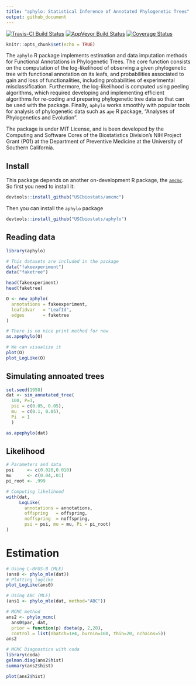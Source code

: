```yaml
---
title: "aphylo: Statistical Inference of Annotated Phylogenetic Trees"
output: github_document
---
```


[![Travis-CI Build Status](https://travis-ci.org/USCbiostats/aphylo.svg?branch=master)](https://travis-ci.org/USCbiostats/aphylo)
[![AppVeyor Build Status](https://ci.appveyor.com/api/projects/status/github/USCbiostats/aphylo?branch=master&svg=true)](https://ci.appveyor.com/project/USCbiostats/aphylo)
[![Coverage Status](https://img.shields.io/codecov/c/github/USCbiostats/aphylo/master.svg)](https://codecov.io/github/USCbiostats/aphylo?branch=master)

```r
knitr::opts_chunk$set(echo = TRUE)
```

The `aphylo` R package implements estimation and data imputation methods for Functional Annotations in Phylogenetic Trees. The core function consists on the computation of the log-likelihood of observing a given phylogenetic tree with functional annotation on its leafs, and probabilities associated to gain and loss of functionalities, including probabilities of experimental misclassification. Furthermore, the log-likelihood is computed using peeling algorithms, which required developing and implementing efficient algorithms for re-coding and preparing phylogenetic tree data so that can be used with the package. Finally, `aphylo` works smoothly with popular tools for analysis of phylogenetic data such as `ape` R package, "Analyses of Phylogenetics and Evolution".

The package is under MIT License, and is been developed by the Computing and Software Cores of the Biostatistics Division's NIH Project Grant (P01) at the Department of Preventive Medicine at the University of Southern California.

## Install

This package depends on another on-development R package, the [`amcmc`](https://github.com/USCbiostats/amcmc). So first you need to install it:

```r
devtools::install_github("USCbiostats/amcmc")
```

Then you can install the `aphylo` package

```r
devtools::install_github("USCbiostats/aphylo")
```

## Reading data

```r
library(aphylo)
```


```r

# This datasets are included in the package
data("fakeexperiment")
data("faketree")

head(fakeexperiment)
head(faketree)
```

```r
O <- new_aphylo(
  annotations = fakeexperiment, 
  leafidvar   = "LeafId",
  edges       = faketree
)

# There is no nice print method for now
as.apephylo(O)

# We can visualize it
plot(O)
plot_LogLike(O)
```

## Simulating annoated trees

```r
set.seed(1958)
dat <- sim_annotated_tree(
  100, P=1, 
  psi = c(0.05, 0.05),
  mu  = c(0.1, 0.05),
  Pi  = 1
  )

as.apephylo(dat)
```


## Likelihood


```r
# Parameters and data
psi     <- c(0.020,0.010)
mu      <- c(0.04,.01)
pi_root <- .999

# Computing likelihood
with(dat, 
     LogLike(
       annotations = annotations, 
       offspring   = offspring, 
       noffspring  = noffspring, 
       psi = psi, mu = mu, Pi = pi_root)
)

```

# Estimation

```r
# Using L-BFGS-B (MLE)
(ans0 <- phylo_mle(dat))
# Plotting loglike
plot_LogLike(ans0)

# Using ABC (MLE)
(ans1 <- phylo_mle(dat, method="ABC"))

# MCMC method
ans2 <- phylo_mcmc(
  ans0$par, dat,
  prior = function(p) dbeta(p, 2,20),
  control = list(nbatch=1e4, burnin=100, thin=20, nchains=5))
ans2
```

```r
# MCMC Diagnostics with coda
library(coda)
gelman.diag(ans2$hist)
summary(ans2$hist)

plot(ans2$hist)
```

